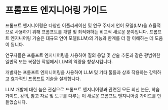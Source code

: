 # 프롬프트 엔지니어링 가이드

프롬프트 엔지니어링은 다양한 어플리케이션 및 연구 주제에 언어 모델(LM)을 효율적으로 사용하기 위해 프롬프트를 개발 및 최적화하는 비교적 새로운 분야입니다. 프롬프트 엔지니어링 기술은 대규모 언어 모델(LLM)의 기능과 한계를 더 잘 이해하는 데 도움이 됩니다. 

연구자들은 프롬프트 엔지니어링을 사용하여 질의 응답 및 산술 추론과 같은 광범위한 일반적 또는  복잡한 작업에서 LLM의 역량을 향상시킵니다. 

개발자는 프롬프트 엔지니어링을 사용하여 LLM 및 기타 툴들과 상호 작용하는 강력하고 효과적인 프롬프트 기술을 설계합니다.

LLM 개발에 대한 높은 관심으로  프롬프트 엔지니어링과 관련된 모든 최신 논문, 학습 가이드, 강의, 참고 자료 및 도구를 다루는 이 새로운 프롬프트 엔지니어링 가이드를 만들었습니다.